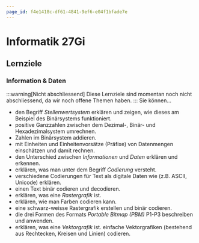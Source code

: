 ```yaml
---
page_id: f4e1418c-df61-4841-9ef6-e04f1bfade7e
---
```


# Informatik 27Gi
<Semesterplan termine={termine} />

## Lernziele
### Information & Daten
:::warning[Nicht abschliessend]
Diese Lernziele sind momentan noch nicht abschliessend, da wir noch offene Themen haben.
:::
Sie können...
- den Begriff _Stellenwertsystem_ erklären und zeigen, wie dieses am Beispiel des Binärsystems funktioniert.
- positive Ganzzahlen zwischen dem Dezimal-, Binär- und Hexadezimalsystem umrechnen.
- Zahlen im Binärsystem addieren.
- mit Einheiten und Einheitenvorsätze (Präfixe) von Datenmengen einschätzen und damit rechnen.
- den Unterschied zwischen _Informationen_ und _Daten_ erklären und erkennen.
- erklären, was man unter dem Begriff _Codierung_ versteht.
- verschiedene Codierungen für Text als digitale Daten wie (z.B. ASCII, Unicode) erklären.
- einen Text binär codieren und decodieren.
- erklären, was eine _Rastergrafik_ ist.
- erklären, wie man Farben codieren kann.
- eine schwarz-weisse Rastergrafik erstellen und binär codieren.
- die drei Formen des Formats _Portable Bitmap (PBM)_ P1-P3 beschreiben und anwenden.
- erklären, was eine _Vektorgrafik_ ist.
einfache Vektorgrafiken (bestehend aus Rechtecken, Kreisen und Linien) codieren.
